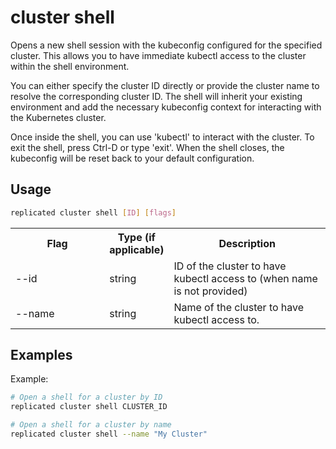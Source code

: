 # cluster shell

Opens a new shell session with the kubeconfig configured for the specified cluster. This allows you to have immediate kubectl access to the cluster within the shell environment.

You can either specify the cluster ID directly or provide the cluster name to resolve the corresponding cluster ID. The shell will inherit your existing environment and add the necessary kubeconfig context for interacting with the Kubernetes cluster.

Once inside the shell, you can use 'kubectl' to interact with the cluster. To exit the shell, press Ctrl-D or type 'exit'. When the shell closes, the kubeconfig will be reset back to your default configuration.

## Usage

```bash
replicated cluster shell [ID] [flags]
```

<table>
  <tr>
    <th width="30%">Flag</th>
    <th width="20%">Type (if applicable)</th>
    <th width="50%">Description</th>
  </tr>
  <Help/>
  <tr>
    <td>--id</td>
    <td>string</td>
    <td>ID of the cluster to have kubectl access to (when name is not provided)</td>
  </tr>
  <tr>
    <td>--name</td>
    <td>string</td>
    <td>Name of the cluster to have kubectl access to.</td>
  </tr>
</table>

## Examples

Example:
```bash
# Open a shell for a cluster by ID
replicated cluster shell CLUSTER_ID
```

```bash
# Open a shell for a cluster by name
replicated cluster shell --name "My Cluster"
```
